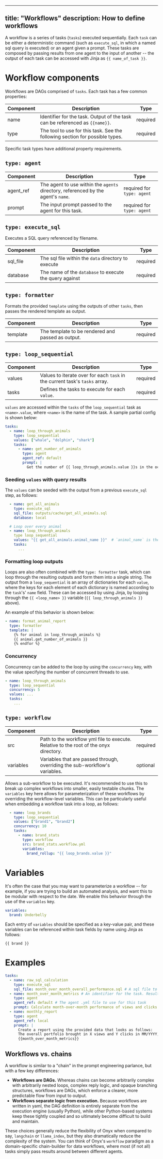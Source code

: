 ***

title: "Workflows"
description: How to define workflows
------------------------------------

A workflow is a series of tasks (`tasks`) executed sequentially. Each `task`
can be either a deterministic command (such as `execute_sql`, in which a named
sql query is executed) or an agent given a prompt. These tasks are composed by
passing results from one agent to the input of another -- the output of each
task can be accessed with Jinja as `{{ name_of_task }}`.

# Workflow components

Workflows are DAGs comprised of `tasks`. Each task has a few common properties:

| Component | Description                                                                  | Type     |
| --------- | ---------------------------------------------------------------------------- | -------- |
| name      | Identifier for the task. Output of the task can be referenced as `{{name}}`. | required |
| type      | The tool to use for this task. See the following section for possible types. | required |

Specific task types have additional property requirements.

## `type: agent`

| Component | Description                                                                       | Type                       |
| --------- | --------------------------------------------------------------------------------- | -------------------------- |
| agent\_ref | The agent to use within the `agents` directory, referenced by the agent's `name`. | required for `type: agent` |
| prompt    | The input prompt passed to the agent for this task.                               | required for `type: agent` |

## `type: execute_sql`

Executes a SQL query referenced by filename.

| Component | Description                                              | Type     |
| --------- | -------------------------------------------------------- | -------- |
| sql\_file  | The sql file within the `data` directory to execute      | required |
| database  | The name of the `database` to execute the query against  | required |

## `type: formatter`

Formats the provided `template` using the outputs of other `tasks`, then passes
the rendered template as output.

| Component | Description                                       | Type     |
| --------- | ------------------------------------------------- | -------- |
| template  | The template to be rendered and passed as output. | required |

## `type: loop_sequential`

| Component | Description                                                                 | Type     |
| --------- | --------------------------------------------------------------------------- | -------- |
| values    | Values to iterate over for each `task` in the current task's `tasks` array. | required |
| tasks     | Defines the tasks to execute for each `value`.                              | required |

`values` are accessed within the `tasks` of the `loop_sequential` task as
`<name>.value`, where `<name>` is the name of the task. A sample partial config
is shown below:

```yaml
tasks:
  - name: loop_through_animals
    type: loop_sequential
    values: ["whale", "dolphin", "shark"]
    tasks:
      - name: get_number_of_animals
        type: agent
        agent_ref: default
        prompt: |
          Get the number of {{ loop_through_animals.value }}s in the ocean.
```

### Seeding `values` with query results

The `values` can be seeded with the output from a previous `execute_sql` step,
as follows:

```yaml
  - name: get_all_animals
    type: execute_sql
    sql_file: outputs/cache/get_all_animals.sql
    database: local

  # Loop over every animal
  - name: loop_through_animals
    type loop_sequential
    values: "{{ get_all_animals.animal_name }}"  # `animal_name` is the column name to loop over
    tasks:
      ...
```

### Formatting loop outputs

Loops are also often combined with the `type: formatter` task, which can loop through
the resulting outputs and form them into a single string. The output from a
`loop_sequential` is an array of dictionaries for each `value`, where the keys
for each element of each dictionary is named according to the `task`'s' `name`
field. These can be accessed by using Jinja, by looping through the `{{ <loop_name> }}` variable (`{{ loop_through_animals }}` above).

An example of this behavior is shown below:

```yaml
- name: format_animal_report
  type: formatter
  template: |
    {% for animal in loop_through_animals %}
    {{ animal.get_number_of_animals }}
    {% endfor %}
```

### Concurrency

Concurrency can be added to the loop by using the `concurrency` key, with the
value specifying the number of concurrent threads to use.

```yaml
- name: loop_through_animals
  type: loop_sequential
  concurrency: 5
  values: ...
  tasks:
    ...
```

## `type: workflow`

| Component | Description                                                                           | Type     |
| --------- | ------------------------------------------------------------------------------------- | -------- |
| src       | Path to the workflow yml file to execute. Relative to the root of the onyx directory. | required |
| variables | Variables that are passed through, overriding the sub-workflow's variables.           | optional |

Allows a sub-workflow to be executed. It's recommended to use this to break up
complex workflows into smaller, easily testable chunks. The `variables` key
here allows for parameterization of these workflows by overriding the
workflow-level variables. This can be particularly useful when embedding a
workflow task into a loop, as follows:

```yaml
  - name: loop_brands
    type: loop_sequential
    values: ["brand1", "brand2"]
    concurrency: 10
    tasks:
      - name: brand_stats
        type: workflow
        src: brand_stats.workflow.yml
        variables:
          brand_rollup: "{{ loop_brands.value }}"
```

# Variables

It's often the case that you may want to parameterize a workflow -- for
example, if you are trying to build an automated analysis, and want this to be
modular with respect to the date. We enable this behavior through the use of
the `variables` key.

```yaml
variables:
  brand: Underbelly
```

Each entry of `variables` should be specified as a key-value pair, and these
variables can be referenced within task fields by name using Jinja as follows:

    {{ brand }}

# Examples

```yaml workflows/monthly_report.yml
tasks:
  - name: raw_sql_calculation
    type: execute_sql
    sql_file: month_over_month_overall_performance.sql # A sql file to execute deterministically
  - name: month_over_month_metrics # An identifier for the task. Results can be referenced by jinja-wrapping this name
    type: agent
    agent_ref: default # The agent .yml file to use for this task
    prompt: Calculate month-over-month performance of views and clicks for the entire ad portfolio. # The prompt given to the agent
  - name: monthly_report
    type: agent
    agent_ref: local
    prompt: |
      Create a report using the provided data that looks as follows:
      The overall portfolio brought in X views and Y clicks in MM/YYYY, up A% and B%, respectively.
      {{month_over_month_metrics}}
```

## Workflows vs. chains

A workflow is similar to a "chain" in the prompt engineering parlance, but with
a few key differences:

*   **Workflows are DAGs.** Whereas chains can become arbitrarily complex with
    arbitrarily nested loops, complex reply logic, and opaque branching structures,
    workflows are DAGs, which enforce a clearer, more predictable flow from input
    to output.
*   **Workflows separate logic from execution.** Because workflows are written in
    yaml, the DAG definition is entirely separate from the execution engine
    (usually Python), while other Python-based systems keep these tightly coupled
    and so ultimately become difficult to build and maintain.

These choices generally reduce the flexibility of Onyx when compared to say,
`langchain` or `llama_index`, but they also dramatically reduce the complexity
of the system. You can think of Onyx's `workflow` paradigm as a domain-specific
chain-builder for data workflows, where most (if not all) tasks simply pass
results around between different agents.
